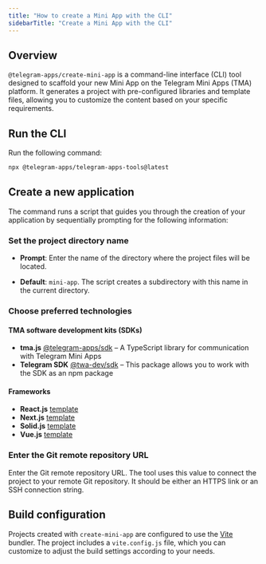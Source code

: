```yaml
---
title: "How to create a Mini App with the CLI"
sidebarTitle: "Create a Mini App with the CLI"
---
```



## Overview

`@telegram-apps/create-mini-app` is a command-line interface (CLI) tool designed to scaffold your new
Mini App on the Telegram Mini Apps (TMA) platform. It generates a project with pre-configured libraries and template files,
allowing you to customize the content based on your specific requirements.

## Run the CLI

Run the following command:

```sh icon="npm"
npx @telegram-apps/telegram-apps-tools@latest
```

## Create a new application

The command runs a script that guides you through the creation of
your application by sequentially prompting for the following information:

### Set the project directory name

- **Prompt**: Enter the name of the directory where the project files will be located.

- **Default**: `mini-app`. The script creates a subdirectory with this name in the current directory.

### Choose preferred technologies

#### TMA software development kits (SDKs)
- **tma.js** [@telegram-apps/sdk](https://www.npmjs.com/package/@telegram-apps/sdk)  – A TypeScript library for communication with Telegram Mini Apps
- **Telegram SDK** [@twa-dev/sdk](https://www.npmjs.com/package/@twa-dev/sdk) – This package allows you to work with the SDK as an npm package

#### Frameworks
 - **React.js** [template](https://github.com/Telegram-Mini-Apps/reactjs-template)
 - **Next.js** [template](https://github.com/Telegram-Mini-Apps/nextjs-template)
 - **Solid.js** [template](https://github.com/Telegram-Mini-Apps/solidjs-js-template)
 - **Vue.js** [template](https://github.com/Telegram-Mini-Apps/vuejs-template)

### Enter the Git remote repository URL

Enter the Git remote repository URL. The tool uses this value to connect the project to your
remote Git repository. It should be either an HTTPS link or an SSH connection string.

## Build configuration

Projects created with `create-mini-app` are configured to use the [Vite](https://vite.dev/) bundler. The project includes a `vite.config.js` file,
which you can customize to adjust the build settings according to your needs.

